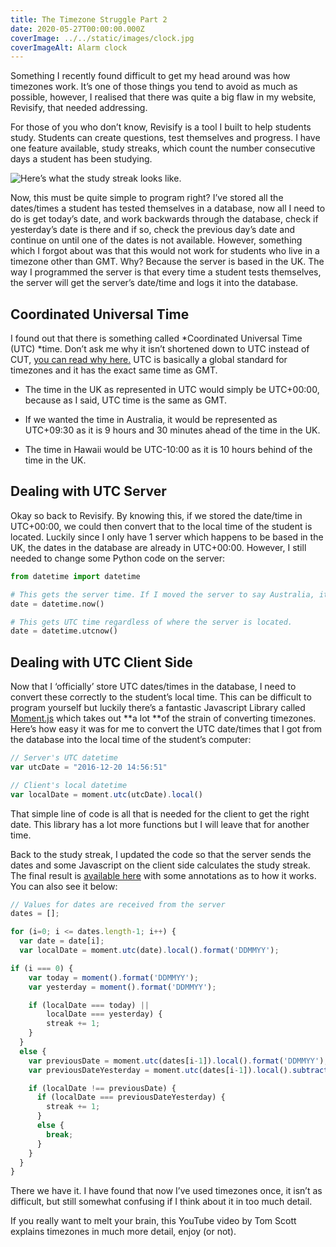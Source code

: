 ```yaml
---
title: The Timezone Struggle Part 2
date: 2020-05-27T00:00:00.000Z
coverImage: ../../static/images/clock.jpg
coverImageAlt: Alarm clock
---
```



Something I recently found difficult to get my head around was how timezones work. It’s one of those things you tend to avoid as much as possible, however, I realised that there was quite a big flaw in my website, Revisify, that needed addressing.

For those of you who don’t know, Revisify is a tool I built to help students study. Students can create questions, test themselves and progress. I have one feature available, study streaks, which count the number consecutive days a student has been studying.

![Here’s what the study streak looks like.](../../static/images/study-streak.png)

Now, this must be quite simple to program right? I’ve stored all the dates/times a student has tested themselves in a database, now all I need to do is get today’s date, and work backwards through the database, check if yesterday’s date is there and if so, check the previous day’s date and continue on until one of the dates is not available. However, something which I forgot about was that this would not work for students who live in a timezone other than GMT. Why? Because the server is based in the UK. The way I programmed the server is that every time a student tests themselves, the server will get the server’s date/time and logs it into the database.

## Coordinated Universal Time

I found out that there is something called *Coordinated Universal Time (UTC) *time. Don’t ask me why it isn’t shortened down to UTC instead of CUT, [you can read why here.](https://www.timeanddate.com/time/utc-abbreviation.html) UTC is basically a global standard for timezones and it has the exact same time as GMT.

- The time in the UK as represented in UTC would simply be UTC+00:00, because as I said, UTC time is the same as GMT.

- If we wanted the time in Australia, it would be represented as UTC+09:30 as it is 9 hours and 30 minutes ahead of the time in the UK.

- The time in Hawaii would be UTC-10:00 as it is 10 hours behind of the time in the UK.

## Dealing with UTC Server

Okay so back to Revisify. By knowing this, if we stored the date/time in UTC+00:00, we could then convert that to the local time of the student is located. Luckily since I only have 1 server which happens to be based in the UK, the dates in the database are already in UTC+00:00. However, I still needed to change some Python code on the server:

```python
from datetime import datetime

# This gets the server time. If I moved the server to say Australia, it would not get UTC time.
date = datetime.now()

# This gets UTC time regardless of where the server is located.
date = datetime.utcnow()
```

## Dealing with UTC Client Side

Now that I ‘officially’ store UTC dates/times in the database, I need to convert these correctly to the student’s local time. This can be difficult to program yourself but luckily there’s a fantastic Javascript Library called [Moment.js](http://momentjs.com/) which takes out **a lot **of the strain of converting timezones. Here’s how easy it was for me to convert the UTC date/times that I got from the database into the local time of the student’s computer:

```javascript
// Server's UTC datetime
var utcDate = "2016-12-20 14:56:51"

// Client's local datetime
var localDate = moment.utc(utcDate).local()
```

That simple line of code is all that is needed for the client to get the right date. This library has a lot more functions but I will leave that for another time.

Back to the study streak, I updated the code so that the server sends the dates and some Javascript on the client side calculates the study streak. The final result is [available here](https://gist.github.com/PavSidhu/8a3b04bc7f16ba6a2eb38f6803254fda) with some annotations as to how it works. You can also see it below:

```javascript
// Values for dates are received from the server
dates = [];

for (i=0; i <= dates.length-1; i++) {
  var date = date[i];
  var localDate = moment.utc(date).local().format('DDMMYY');

if (i === 0) {
    var today = moment().format('DDMMYY');
    var yesterday = moment().format('DDMMYY');

    if (localDate === today) ||
        localDate === yesterday) {
        streak += 1;
    }
  }
  else {
    var previousDate = moment.utc(dates[i-1]).local().format('DDMMYY');
    var previousDateYesterday = moment.utc(dates[i-1]).local().subtract(1, 'days').format('DDMMYY');

    if (localDate !== previousDate) {
      if (localDate === previousDateYesterday) {
        streak += 1;
      }
      else {
        break;
      }
    }
  }
}
```

There we have it. I have found that now I’ve used timezones once, it isn’t as difficult, but still somewhat confusing if I think about it in too much detail.

If you really want to melt your brain, this YouTube video by Tom Scott explains timezones in much more detail, enjoy (or not).

<YouTube link="https://www.youtube.com/watch?v=-5wpm-gesOY" />
